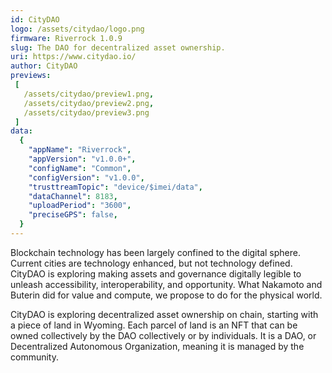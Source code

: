 ```yaml
---
id: CityDAO
logo: /assets/citydao/logo.png
firmware: Riverrock 1.0.9
slug: The DAO for decentralized asset ownership.
uri: https://www.citydao.io/
author: CityDAO
previews:
 [
   /assets/citydao/preview1.png,
   /assets/citydao/preview2.png,
   /assets/citydao/preview3.png
 ]
data:
  {
    "appName": "Riverrock",
    "appVersion": "v1.0.0+",
    "configName": "Common",
    "configVersion": "v1.0.0",
    "trusttreamTopic": "device/$imei/data",
    "dataChannel": 8183,
    "uploadPeriod": "3600",
    "preciseGPS": false,
  }
---
```

Blockchain technology has been largely confined to the digital sphere.  Current cities are technology enhanced, but not technology defined. CityDAO is exploring making assets and governance digitally legible to unleash accessibility, interoperability, and opportunity.  What Nakamoto and Buterin did for value and compute, we propose to do for the physical world.

CityDAO is exploring decentralized asset ownership on chain, starting with a piece of land in Wyoming. Each parcel of land is an NFT that can be owned collectively by the DAO collectively or by individuals. It is a DAO, or Decentralized Autonomous Organization, meaning it is managed by the community.

